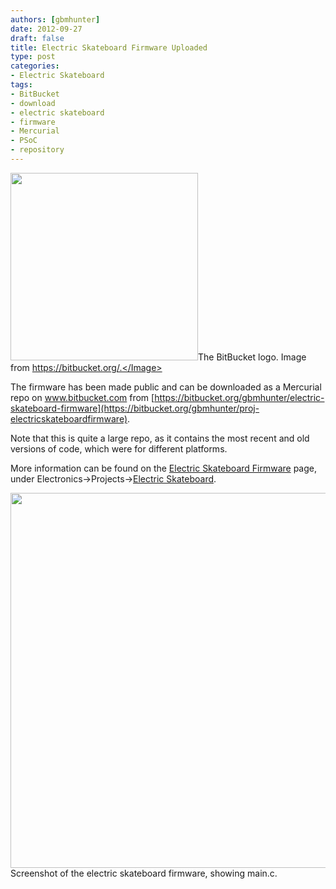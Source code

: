 ```yaml
---
authors: [gbmhunter]
date: 2012-09-27
draft: false
title: Electric Skateboard Firmware Uploaded
type: post
categories:
- Electric Skateboard
tags:
- BitBucket
- download
- electric skateboard
- firmware
- Mercurial
- PSoC
- repository
---
```




<Image src={bit_bucket_logo} width="300px">The BitBucket logo. Image from https://bitbucket.org/.</Image>

The firmware has been made public and can be downloaded as a Mercurial repo on www.bitbucket.com from [https://bitbucket.org/gbmhunter/electric-skateboard-firmware](https://bitbucket.org/gbmhunter/proj-electricskateboardfirmware).

Note that this is quite a large repo, as it contains the most recent and old versions of code, which were for different platforms.

More information can be found on the [Electric Skateboard Firmware](/electronics/projects/electric-skateboard/electric-skateboard-firmware) page, under Electronics->Projects->[Electric Skateboard](/electronics/projects/electric-skateboard).


<Image src={electric_skateboard_c_code_screenshot} width="600px">Screenshot of the electric skateboard firmware, showing main.c.</Image>
